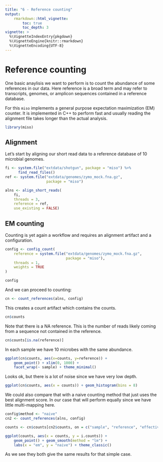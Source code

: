 ```yaml
---
title: "6 - Reference counting"
output:
    rmarkdown::html_vignette:
        toc: true
        toc_depth: 3
vignette: >
  %\VignetteIndexEntry{pkgdown}
  %\VignetteEngine{knitr::rmarkdown}
  %\VignetteEncoding{UTF-8}
---
```


# Reference counting

One basic anaylisis we want to perform is to count the abundance of some references
in our data. Here reference is a broad term and may refer to transcripts, genomes,
or amplicon sequences contained in a reference database.

For this `miso` implements a general purpose expectation maximization (EM) counter.
It is implemented in C++ to perform fast and usually reading the alignment file takes
longer than the actual analysis.

```r
library(miso)
```

## Alignment

Let's start by aligning our short read data to a reference database of 10 microbial
genomes.

```r
fi <- system.file("extdata/shotgun", package = "miso") %>%
      find_read_files()
ref <- system.file("extdata/genomes/zymo_mock.fna.gz",
                   package = "miso")

alns <- align_short_reads(
    fi,
    threads = 3,
    reference = ref,
    use_existing = FALSE)
```

## EM counting

Counting is yet again a workflow and requires an alignment artifact and a configuration.

```r
config <- config_count(
    reference = system.file("extdata/genomes/zymo_mock.fna.gz",
                            package = "miso"),
    threads = 1,
    weights = TRUE
)

config
```

And we can proceed to counting:

```r
cn <- count_references(alns, config)
```

This creates a count artifact which contains the counts.

```r
cn$counts
```

Note that there is a NA reference. This is the number of reads likely coming
from a sequence not contained in the reference.

```r
cn$counts[is.na(reference)]
```

In each sample we have 10 microbes with the same abundance.

```r
ggplot(cn$counts, aes(x=counts, y=reference)) +
    geom_point() + xlim(0, 1000) +
    facet_wrap(~ sample) + theme_minimal()
```

Looks ok, but there is a lot of noise since we have very low depth.

```r
ggplot(cn$counts, aes(x = counts)) + geom_histogram(bins = 8)
```

We could also compare that with a naive counting method that just uses the best
alignment score. In our case that will perform equally since we have little
multi-mapping here.

```r
config$method <- "naive"
cn2 <- count_references(alns, config)

counts <- cn$counts[cn2$counts, on = c("sample", "reference", "effective_length")]

ggplot(counts, aes(x = counts, y = i.counts)) +
    geom_point() + geom_smooth(method = "lm") +
    labs(x = "em", y = "naive") + theme_classic()
```

As we see they both give the same results for that simple case.

